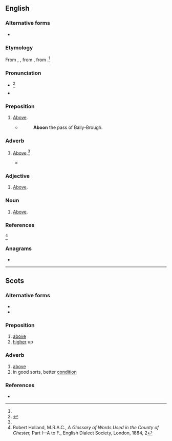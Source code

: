 ==English==

===Alternative forms===
* {{l|en|abune}}

===Etymology===
From {{inh|en|enm|abone}}, {{m|enm|abowne}}, from {{m|enm|abuven}}, from {{inh|en|ang|ābufan||above}}.<ref name=WI3/>

===Pronunciation===
* {{a|US}} {{IPA|en|/əˈbun/|/əˈbʏn/}}<ref name=WI3>{{R:MW3 1976|page=4}}</ref>
* {{audio|en|LL-Q1860 (eng)-Vealhurl-aboon.wav|Audio (UK)}}

===Preposition===
{{en-prep}}

# {{lb|en|Scotland|British|_|dialectal}} [[above|Above]].
#* {{RQ:Scott Waverley}}
#*:'''Aboon''' the pass of Bally-Brough.

===Adverb===
{{en-adv|-}}

# {{lb|en|Scotland|British|Cheshire|_|dialect}} [[above|Above]].<ref name="Holland"/>
#* {{quote-book|en|year=1819|title=The Culprit Fay|passage=The ceiling fair that rose '''aboon'''.|author=[[w:Joseph Rodman Drake|Joseph Rodman Drake]]}}

===Adjective===
{{en-adj|-}}

# {{lb|en|Scotland|British|_|dialect}} [[above|Above]].

===Noun===
{{en-noun|-}}

# {{lb|en|Scotland|British|_|dialect}} [[above|Above]].

===References===
<references>
<ref name="Holland">Robert Holland, M.R.A.C., ''A Glossary of Words Used in the County of Chester,'' Part I--A to F., English Dialect Society, London, 1884, 2</ref>
</references>

===Anagrams===
* {{anagrams|en|a=abnoo|Noboa}}

----

==Scots==

===Alternative forms===
* {{l|sco|abuin}}
* {{l|sco|abune}}

===Preposition===
{{sco-prep}}

# [[above]]
# [[higher]] up

===Adverb===
{{sco-adv|-}}

# [[above]]
# in good sorts, better [[condition]]

===References===
* {{R:DSL}}